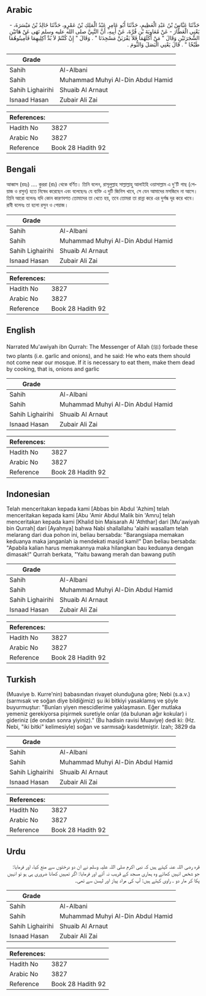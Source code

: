 ## Arabic


<div dir="rtl" lang="ar" style={{fontSize:'larger',backgroundColor:'#f8f9fa',padding:20}}>
حَدَّثَنَا عَبَّاسُ بْنُ عَبْدِ الْعَظِيمِ، حَدَّثَنَا أَبُو عَامِرٍ عَبْدُ الْمَلِكِ بْنُ عَمْرٍو، حَدَّثَنَا خَالِدُ بْنُ مَيْسَرَةَ، - يَعْنِي الْعَطَّارَ - عَنْ مُعَاوِيَةَ بْنِ قُرَّةَ، عَنْ أَبِيهِ، أَنَّ النَّبِيَّ صلى الله عليه وسلم نَهَى عَنْ هَاتَيْنِ الشَّجَرَتَيْنِ وَقَالَ ‏"‏ مَنْ أَكَلَهُمَا فَلاَ يَقْرَبَنَّ مَسْجِدَنَا ‏"‏ ‏.‏ وَقَالَ ‏"‏ إِنْ كُنْتُمْ لاَ بُدَّ آكِلِيهِمَا فَأَمِيتُوهُمَا طَبْخًا ‏"‏ ‏.‏ قَالَ يَعْنِي الْبَصَلَ وَالثُّومَ ‏.‏
</div>
<div style={{backgroundColor:'#f8f9fa',padding:20, marginBottom: 10}}><table> <thead> <tr> <th>Grade</th> <th></th> </tr> </thead> <tbody> <tr><td>Sahih</td><td>Al-Albani</td></tr><tr><td>Sahih</td><td>Muhammad Muhyi Al-Din Abdul Hamid</td></tr><tr><td>Sahih Lighairihi</td><td>Shuaib Al Arnaut</td></tr><tr><td>Isnaad Hasan</td><td>Zubair Ali Zai</td></tr></tbody></table><table> <thead> <tr> <th>References:</th> <th></th> </tr> </thead> <tbody><tr><td>Hadith No</td><td>3827</td></tr><tr><td>Arabic No</td><td>3827</td></tr><tr><td>Reference</td><td>Book 28 Hadith 92</td></tr></tbody></table></div>

## Bengali


<div dir="ltr" lang="bn" style={{fontSize:'larger',backgroundColor:'#f8f9fa',padding:20}}>
আব্বাস (রহঃ) .... কুররা (রাঃ) থেকে বর্ণিত। তিনি বলেন, রাসূলুল্লাহ সাল্লাল্লাহু আলাইহি ওয়াসাল্লাম এ দু'টি গাছ (পেয়াজ ও রসুন) হতে নিষেধ করেছেন এবং বলেছেনঃ যে ব্যক্তি এ দুটি জিনিস খাবে, সে যেন আমাদের মসজিদে না আসে। তিনি আরো বলেনঃ যদি কোন কারণবশত তোমাদের তা খেতে হয়, তবে তোমরা তা রান্না করে এর দুর্গন্ধ দূর করে খাবে। রাবী বলেনঃ তা হলো রসুন ও পেয়াজ।
</div>
<div style={{backgroundColor:'#f8f9fa',padding:20, marginBottom: 10}}><table> <thead> <tr> <th>Grade</th> <th></th> </tr> </thead> <tbody> <tr><td>Sahih</td><td>Al-Albani</td></tr><tr><td>Sahih</td><td>Muhammad Muhyi Al-Din Abdul Hamid</td></tr><tr><td>Sahih Lighairihi</td><td>Shuaib Al Arnaut</td></tr><tr><td>Isnaad Hasan</td><td>Zubair Ali Zai</td></tr></tbody></table><table> <thead> <tr> <th>References:</th> <th></th> </tr> </thead> <tbody><tr><td>Hadith No</td><td>3827</td></tr><tr><td>Arabic No</td><td>3827</td></tr><tr><td>Reference</td><td>Book 28 Hadith 92</td></tr></tbody></table></div>

## English


<div dir="ltr" lang="en" style={{fontSize:'larger',backgroundColor:'#f8f9fa',padding:20}}>
Narrated Mu'awiyah ibn Qurrah: The Messenger of Allah (ﷺ) forbade these two plants (i.e. garlic and onions), and he said: He who eats them should not come near our mosque. If it is necessary to eat them, make them dead by cooking, that is, onions and garlic
</div>
<div style={{backgroundColor:'#f8f9fa',padding:20, marginBottom: 10}}><table> <thead> <tr> <th>Grade</th> <th></th> </tr> </thead> <tbody> <tr><td>Sahih</td><td>Al-Albani</td></tr><tr><td>Sahih</td><td>Muhammad Muhyi Al-Din Abdul Hamid</td></tr><tr><td>Sahih Lighairihi</td><td>Shuaib Al Arnaut</td></tr><tr><td>Isnaad Hasan</td><td>Zubair Ali Zai</td></tr></tbody></table><table> <thead> <tr> <th>References:</th> <th></th> </tr> </thead> <tbody><tr><td>Hadith No</td><td>3827</td></tr><tr><td>Arabic No</td><td>3827</td></tr><tr><td>Reference</td><td>Book 28 Hadith 92</td></tr></tbody></table></div>

## Indonesian


<div dir="ltr" lang="id" style={{fontSize:'larger',backgroundColor:'#f8f9fa',padding:20}}>
Telah menceritakan kepada kami [Abbas bin Abdul 'Azhim] telah menceritakan kepada kami [Abu 'Amir Abdul Malik bin 'Amru] telah menceritakan kepada kami [Khalid bin Maisarah Al 'Aththar] dari [Mu'awiyah bin Qurrah] dari [Ayahnya] bahwa Nabi shallallahu 'alaihi wasallam telah melarang dari dua pohon ini, beliau bersabda: "Barangsiapa memakan keduanya maka janganlah ia mendekati masjid kami!" Dan beliau bersabda: "Apabila kalian harus memakannya maka hilangkan bau keduanya dengan dimasak!" Qurrah berkata, "Yaitu bawang merah dan bawang putih
</div>
<div style={{backgroundColor:'#f8f9fa',padding:20, marginBottom: 10}}><table> <thead> <tr> <th>Grade</th> <th></th> </tr> </thead> <tbody> <tr><td>Sahih</td><td>Al-Albani</td></tr><tr><td>Sahih</td><td>Muhammad Muhyi Al-Din Abdul Hamid</td></tr><tr><td>Sahih Lighairihi</td><td>Shuaib Al Arnaut</td></tr><tr><td>Isnaad Hasan</td><td>Zubair Ali Zai</td></tr></tbody></table><table> <thead> <tr> <th>References:</th> <th></th> </tr> </thead> <tbody><tr><td>Hadith No</td><td>3827</td></tr><tr><td>Arabic No</td><td>3827</td></tr><tr><td>Reference</td><td>Book 28 Hadith 92</td></tr></tbody></table></div>

## Turkish


<div dir="ltr" lang="tr" style={{fontSize:'larger',backgroundColor:'#f8f9fa',padding:20}}>
(Muaviye b. Kurre'nin) babasından rivayet olunduğuna göre; Nebi (s.a.v.) (sarmısak ve soğan diye bildiğimiz) şu iki bitkiyi yasaklamış ve şöyle buyurmuştur: "Bunları yiyen mescidlerime yaklaşmasın. Eğer mutlaka yemeniz gerekiyorsa pişirmek suretiyle onlar (da bulunan ağır kokular) i gideriniz (de ondan sonra yiyiniz)." (Bu hadisin ravisi Muaviye) dedi ki: (Hz. Nebi, "iki bitki" kelimesiyle) soğan ve sarmısağı kasdetmiştir. İzah; 3829 da
</div>
<div style={{backgroundColor:'#f8f9fa',padding:20, marginBottom: 10}}><table> <thead> <tr> <th>Grade</th> <th></th> </tr> </thead> <tbody> <tr><td>Sahih</td><td>Al-Albani</td></tr><tr><td>Sahih</td><td>Muhammad Muhyi Al-Din Abdul Hamid</td></tr><tr><td>Sahih Lighairihi</td><td>Shuaib Al Arnaut</td></tr><tr><td>Isnaad Hasan</td><td>Zubair Ali Zai</td></tr></tbody></table><table> <thead> <tr> <th>References:</th> <th></th> </tr> </thead> <tbody><tr><td>Hadith No</td><td>3827</td></tr><tr><td>Arabic No</td><td>3827</td></tr><tr><td>Reference</td><td>Book 28 Hadith 92</td></tr></tbody></table></div>

## Urdu


<div dir="rtl" lang="ur" style={{fontSize:'larger',backgroundColor:'#f8f9fa',padding:20}}>
قرہ رضی اللہ عنہ کہتے ہیں کہ نبی اکرم صلی اللہ علیہ وسلم نے ان دو درختوں سے منع کیا، اور فرمایا: جو شخص انہیں کھائے وہ ہماری مسجد کے قریب نہ آئے اور فرمایا: اگر تمہیں کھانا ضروری ہی ہو تو انہیں پکا کر مار دو ۔ راوی کہتے ہیں: آپ کی مراد پیاز اور لہسن سے تھی۔
</div>
<div style={{backgroundColor:'#f8f9fa',padding:20, marginBottom: 10}}><table> <thead> <tr> <th>Grade</th> <th></th> </tr> </thead> <tbody> <tr><td>Sahih</td><td>Al-Albani</td></tr><tr><td>Sahih</td><td>Muhammad Muhyi Al-Din Abdul Hamid</td></tr><tr><td>Sahih Lighairihi</td><td>Shuaib Al Arnaut</td></tr><tr><td>Isnaad Hasan</td><td>Zubair Ali Zai</td></tr></tbody></table><table> <thead> <tr> <th>References:</th> <th></th> </tr> </thead> <tbody><tr><td>Hadith No</td><td>3827</td></tr><tr><td>Arabic No</td><td>3827</td></tr><tr><td>Reference</td><td>Book 28 Hadith 92</td></tr></tbody></table></div>